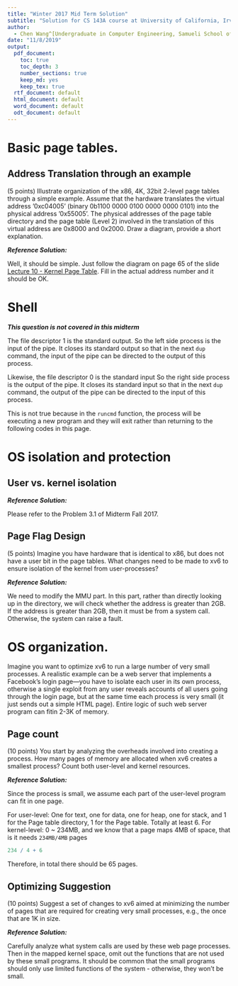 ```yaml
---
title: "Winter 2017 Mid Term Solution"
subtitle: "Solution for CS 143A course at University of California, Irvine"
author: 
  - Chen Wang^[Undergraduate in Computer Engineering, Samueli School of Engineering, University of California, Irvine. (chenw23@uci.edu)]
date: "11/8/2019"
output:
  pdf_document:
    toc: true
    toc_depth: 3
    number_sections: true
    keep_md: yes
    keep_tex: true
  rtf_document: default
  html_document: default
  word_document: default
  odt_document: default
---
```


# Basic page tables.

## Address Translation through an example

(5 points)  Illustrate  organization  of  the  x86,  4K,  32bit  2-level  page  tables  through  a simple example.  Assume that the hardware translates the virtual address ’0xc04005’ (binary 0b1100 0000 0100 0000 0000 0101) into the physical address ’0x55005’.  The physical addresses of the page table directory and the page table (Level 2) involved in the translation of this virtual address are 0x8000 and 0x2000.  Draw a diagram,  provide a short explanation.

***Reference Solution:***

Well, it should be simple. Just follow the diagram on page 65 of the slide [Lecture 10 - Kernel Page Table](https://www.ics.uci.edu/~aburtsev/143A/lectures/lecture10-kernel-page-table/lecture10-kernel-page-table.pdf). Fill in the actual address number and it should be OK.

# Shell

***This question is not covered in this midterm***

The file descriptor 1 is the standard output. So the left side process is the input of the pipe. It closes its standard output so that in the next `dup` command, the input of the pipe can be directed to the output of this process.

Likewise, the file descriptor 0 is the standard input So the right side process is the output of the pipe. It closes its standard input so that in the next `dup` command, the output of the pipe can be directed to the input of this process.


This is not true because in the `runcmd` function, the process will be executing a new program and they will exit rather than returning to the following codes in this page.

# OS isolation and protection

## User vs. kernel isolation

***Reference Solution:***

Please refer to the Problem 3.1 of Midterm Fall 2017.

## Page Flag Design

(5 points)  Imagine you have hardware that is identical to x86, but does not have a user bit in the page tables.  What changes need to be made to xv6 to ensure isolation of the kernel from user-processes?

***Reference Solution:***

We need to modify the MMU part. In this part, rather than directly looking up in the directory, we will check whether the address is greater than 2GB. If the address is greater than 2GB, then it must be from a system call. Otherwise, the system can raise a fault.

# OS  organization. 

Imagine  you  want  to  optimize  xv6  to  run  a  large  number  of  very  small processes.  A realistic example can be a web server that implements a Facebook’s login page—you have to isolate each user in its own process, otherwise a single exploit from any user reveals accounts of all users going through the login page, but at the same time each process is very small (it just sends out a simple HTML page).  Entire logic of such web server program can fitin 2-3K of memory.

## Page count

(10 points)  You start by analyzing the overheads involved into creating a process.  How many pages of memory are allocated when xv6 creates a smallest process?  Count both user-level and kernel resources.

***Reference Solution:***

Since the process is small, we assume each part of the user-level program can fit in one page.

For user-level: One for text, one for data, one for heap, one for stack, and 1 for the Page table directory, 1 for the Page table. Totally at least 6.
For kernel-level: 0 ~ 234MB, and we know that a page maps 4MB of space, that is it needs `234MB/4MB` pages

```r
234 / 4 + 6
```
Therefore, in total there should be 65 pages.

## Optimizing Suggestion
(10 points)  Suggest a set of changes to xv6 aimed at minimizing the number of pages that are required for creating very small processes, e.g., the once that are 1K in size.

***Reference Solution:***

Carefully analyze what system calls are used by these web page processes. Then in the mapped kernel space, omit out the functions that are not used by these small programs. It should be common that the small programs should only use limited functions of the system -  otherwise, they won't be small.